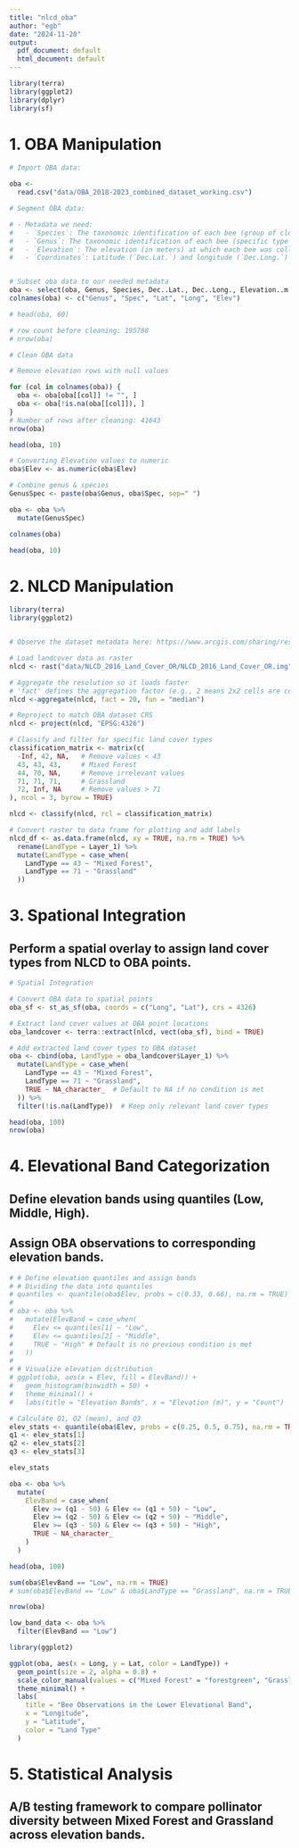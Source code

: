 ```yaml
---
title: "nlcd_oba"
author: "egb"
date: "2024-11-20"
output:
  pdf_document: default
  html_document: default
---
```

```r
library(terra)
library(ggplot2)
library(dplyr)
library(sf)
```


# 1. OBA Manipulation

```r

# Import OBA data:

oba <-
  read.csv("data/OBA_2018-2023_combined_dataset_working.csv")

```

```r
# Segment OBA data: 

# - Metadata we need:
#   - `Species`: The taxonomic identification of each bee (group of closely related species)
#   - `Genus`: The taxonomic identification of each bee (specific type within Genus)
#   - `Elevation`: The elevation (in meters) at which each bee was collected.
#   - `Coordinates`: Latitude (`Dec.Lat.`) and longitude (`Dec.Long.`) in decimal degrees.


# Subset oba data to our needed metadata
oba <- select(oba, Genus, Species, Dec..Lat., Dec..Long., Elevation..m.)
colnames(oba) <- c("Genus", "Spec", "Lat", "Long", "Elev")

# head(oba, 60)

# row count before cleaning: 195788
# nrow(oba)

```


```r
# Clean OBA data

# Remove elevation rows with null values 

for (col in colnames(oba)) {
  oba <- oba[oba[[col]] != "", ]
  oba <- oba[!is.na(oba[[col]]), ]
}
# Number of rows after cleaning: 41643
nrow(oba)

head(oba, 10)

# Converting Elevation values to numeric 
oba$Elev <- as.numeric(oba$Elev)

```



```r
# Combine genus & species 
GenusSpec <- paste(oba$Genus, oba$Spec, sep=" ")

oba <- oba %>%
  mutate(GenusSpec)

colnames(oba)

head(oba, 10)
```


# 2. NLCD Manipulation

```r

library(terra)
library(ggplot2)


# Observe the dataset metadata here: https://www.arcgis.com/sharing/rest/content/items/9bbaa64718774bbfbf5c6ade0edf86d3/info/metadata/metadata.xml?format=default&output=html 

# Load landcover data as raster 
nlcd <- rast("data/NLCD_2016_Land_Cover_OR/NLCD_2016_Land_Cover_OR.img")

# Aggregate the resolution so it loads faster 
# 'fact' defines the aggregation factor (e.g., 2 means 2x2 cells are combined into 1)
nlcd <-aggregate(nlcd, fact = 20, fun = "median")

```

```r
# Reproject to match OBA dataset CRS
nlcd <- project(nlcd, "EPSG:4326")

# Classify and filter for specific land cover types
classification_matrix <- matrix(c(
  -Inf, 42, NA,   # Remove values < 43
  43, 43, 43,     # Mixed Forest
  44, 70, NA,     # Remove irrelevant values
  71, 71, 71,     # Grassland
  72, Inf, NA     # Remove values > 71
), ncol = 3, byrow = TRUE)

nlcd <- classify(nlcd, rcl = classification_matrix)

# Convert raster to data frame for plotting and add labels
nlcd_df <- as.data.frame(nlcd, xy = TRUE, na.rm = TRUE) %>%
  rename(LandType = Layer_1) %>%
  mutate(LandType = case_when(
    LandType == 43 ~ "Mixed Forest",
    LandType == 71 ~ "Grassland"
  ))

```



# 3. Spational Integration
## Perform a spatial overlay to assign land cover types from NLCD to OBA points.

```r
# Spatial Integration

# Convert OBA data to spatial points
oba_sf <- st_as_sf(oba, coords = c("Long", "Lat"), crs = 4326)

# Extract land cover values at OBA point locations
oba_landcover <- terra::extract(nlcd, vect(oba_sf), bind = TRUE)

# Add extracted land cover types to OBA dataset
oba <- cbind(oba, LandType = oba_landcover$Layer_1) %>%
  mutate(LandType = case_when(
    LandType == 43 ~ "Mixed Forest",
    LandType == 71 ~ "Grassland",
    TRUE ~ NA_character_  # Default to NA if no condition is met
  )) %>%
  filter(!is.na(LandType))  # Keep only relevant land cover types

head(oba, 100)
nrow(oba)


```


# 4. Elevational Band Categorization
## Define elevation bands using quantiles (Low, Middle, High).
## Assign OBA observations to corresponding elevation bands.

```r
# # Define elevation quantiles and assign bands
# # Dividing the data into quantiles
# quantiles <- quantile(oba$Elev, probs = c(0.33, 0.66), na.rm = TRUE)
# 
# oba <- oba %>%
#   mutate(ElevBand = case_when(
#     Elev <= quantiles[1] ~ "Low",
#     Elev <= quantiles[2] ~ "Middle",
#     TRUE ~ "High" # Default is no previous condition is met 
#   ))
# 
# # Visualize elevation distribution
# ggplot(oba, aes(x = Elev, fill = ElevBand)) +
#   geom_histogram(binwidth = 50) +
#   theme_minimal() +
#   labs(title = "Elevation Bands", x = "Elevation (m)", y = "Count")

# Calculate Q1, Q2 (mean), and Q3
elev_stats <- quantile(oba$Elev, probs = c(0.25, 0.5, 0.75), na.rm = TRUE)
q1 <- elev_stats[1]
q2 <- elev_stats[2]
q3 <- elev_stats[3]

elev_stats

oba <- oba %>%
  mutate(
    ElevBand = case_when(
      Elev >= (q1 - 50) & Elev <= (q1 + 50) ~ "Low",
      Elev >= (q2 - 50) & Elev <= (q2 + 50) ~ "Middle",
      Elev >= (q3 - 50) & Elev <= (q3 + 50) ~ "High",
      TRUE ~ NA_character_
    )
  )

head(oba, 100)

sum(oba$ElevBand == "Low", na.rm = TRUE)
# sum(oba$ElevBand == "Low" & oba$LandType == "Grassland", na.rm = TRUE)

```
```r

nrow(oba)

low_band_data <- oba %>%
  filter(ElevBand == "Low")

library(ggplot2)

ggplot(oba, aes(x = Long, y = Lat, color = LandType)) +
  geom_point(size = 2, alpha = 0.8) +
  scale_color_manual(values = c("Mixed Forest" = "forestgreen", "Grassland" = "gold")) +
  theme_minimal() +
  labs(
    title = "Bee Observations in the Lower Elevational Band",
    x = "Longitude",
    y = "Latitude",
    color = "Land Type"
  )

```



# 5. Statistical Analysis
## A/B testing framework to compare pollinator diversity between Mixed Forest and Grassland across elevation bands.
